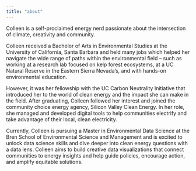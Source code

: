 ```yaml
---
title: "about"
---
```


Colleen is a self-proclaimed energy nerd passionate about the intersection of climate, creativity and community.

Colleen received a Bachelor of Arts in Environmental Studies at the University of California, Santa Barbara and held many jobs which helped her navigate the wide range of paths within the environmental field -- such as working at a research lab focused on kelp forest ecosystems, at a UC Natural Reserve in the Eastern Sierra Nevada's, and with hands-on environmental education.

However, it was her fellowship with the UC Carbon Neutrality Initiative that introduced her to the world of clean energy and the impact she can make in the field. After graduating, Colleen followed her interest and joined the community choice energy agency, Silicon Valley Clean Energy. In her role, she managed and developed digital tools to help communities electrify and take advantage of their local, clean electricity.

Currently, Colleen is pursuing a Master in Environmental Data Science at the Bren School of Environmental Science and Management and is excited to unlock data science skills and dive deeper into clean energy questions with a data lens. Colleen aims to build creative data visualizations that connect communities to energy insights and help guide policies, encourage action, and amplify equitable solutions.
